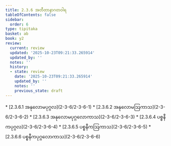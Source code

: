 ```yaml
---
title: 2.3.6 အတီတာနာဂတဝါရ
tableOfContents: false
sidebar:
  order: 6
type: tipitaka
basket: ab
book: y2
review:
  current: review
  updated: '2025-10-23T09:21:33.265914'
  updated_by: ''
  notes: ''
  history:
  - state: review
    date: '2025-10-23T09:21:33.265914'
    updated_by: ''
    notes: ''
    previous_state: draft
---
```



<ReviewStatus review={frontmatter.review} showDetails={true} />

<HypothesisAnnotation frontmatter={frontmatter} />

<DynamicBreadcrumb />



<TableOfContents book="y2" section="2.3.6">
* [2.3.6.1 အနုလောမပုဂ္ဂလ](2-3-6/2-3-6-1)
* [2.3.6.2 အနုလောမဩကာသ](2-3-6/2-3-6-2)
* [2.3.6.3 အနုလောမပုဂ္ဂလောကာသ](2-3-6/2-3-6-3)
* [2.3.6.4 ပစ္စနီကပုဂ္ဂလ](2-3-6/2-3-6-4)
* [2.3.6.5 ပစ္စနီကဩကာသ](2-3-6/2-3-6-5)
* [2.3.6.6 ပစ္စနီကပုဂ္ဂလောကာသ](2-3-6/2-3-6-6)
</TableOfContents>